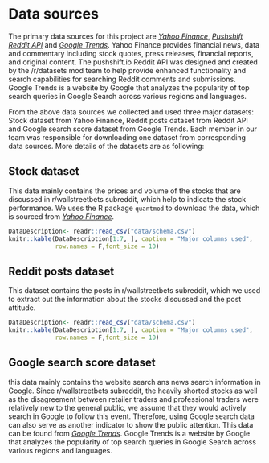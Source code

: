 # Data sources

The primary data sources for this project are [*Yahoo Finance*](https://finance.yahoo.com/), [*Pushshift Reddit API*](https://github.com/pushshift/api) and [*Google Trends*](https://trends.google.com/trends/?geo=US). Yahoo Finance provides financial news, data and commentary including stock quotes, press releases, financial reports, and original content. The pushshift.io Reddit API was designed and created by the /r/datasets mod team to help provide enhanced functionality and search capabilities for searching Reddit comments and submissions. Google Trends is a website by Google that analyzes the popularity of top search queries in Google Search across various regions and languages. 

From the above data sources we collected and used three major datasets: Stock dataset from Yahoo Finance, Reddit posts dataset from Reddit API and Google search score dataset from Google Trends. Each member in our team was responsible for downloading one dataset from corresponding data sources. More details of the datasets are as following:

## Stock dataset
This data mainly contains the prices and volume of the stocks that are discussed in r/wallstreetbets subreddit, which help to indicate the stock performance. We uses the R package `quantmod` to download the data, which is sourced from [*Yahoo Finance*](https://finance.yahoo.com/).

```r
DataDescription<- readr::read_csv("data/schema.csv")
knitr::kable(DataDescription[1:7, ], caption = "Major columns used",
             row.names = F,font_size = 10)
```


## Reddit posts dataset
This dataset contains the posts in r/wallstreetbets subreddit, which we used to extract out the information about the stocks discussed and the post attitude. 
```r
DataDescription<- readr::read_csv("data/schema.csv")
knitr::kable(DataDescription[1:7, ], caption = "Major columns used",
             row.names = F,font_size = 10)
```


## Google search score dataset
this data mainly contains the website search ans news search information in Google. Since r/wallstreetbets subreddit, the heavily shorted stocks as well as the disagreement between retailer traders and professional traders were relatively new to the general public, we assume that they would actively search in Google to follow this event. Therefore, using Google search data can also serve as another indicator to show the public attention. This data can be found from [*Google Trends*](https://trends.google.com/trends/?geo=US). Google Trends is a website by Google that analyzes the popularity of top search queries in Google Search across various regions and languages. 


